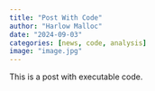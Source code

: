 ```yaml
---
title: "Post With Code"
author: "Harlow Malloc"
date: "2024-09-03"
categories: [news, code, analysis]
image: "image.jpg"
---
```


This is a post with executable code.

